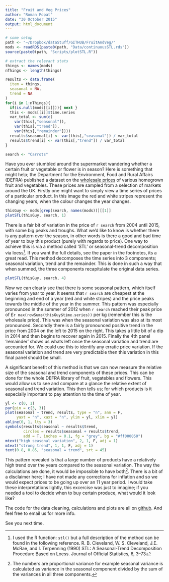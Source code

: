 ```yaml
---
title: "Fruit and Veg Prices"
author: "Roman Popat"
date: "30 October 2015"
output: html_document
---
```


```r
# some setup
path <- "~/Dropbox/dataStuff/GITHUB/FruitAndVeg/"
mods <- readRDS(paste0(path, "Data/continuousSTL.rds"))
source(paste0(path, "Scripts/plotSTL.R"))

# extract the relevant stats
things <- names(mods)
nThings <- length(things)

results <- data.frame(
  item = things,
  seasonal = NA,
  trend = NA
)
for(i in 1:nThings){
  if(is.null(mods[[i]])){ next }
  this <- mods[[i]]$time.series
  var_total <- sum(c(
    var(this[,"seasonal"]), 
    var(this[,"trend"]), 
    var(this[,"remainder"])))
  results$seasonal[i] <- var(this[,"seasonal"]) / var_total
  results$trend[i] <- var(this[,"trend"]) / var_total
}

search <- "Carrots"
```

Have you ever stumbled around the supermarket wandering whether a certain fruit or vegetable or flower is in season? Here is something that might help; the Department for the Environment, Food and Rural Affairs (DEFRA) published a dataset on the [wholesale prices](https://data.gov.uk/dataset/agricultural_market_reports) of various homegrown fruit and vegetables. These prices are sampled from a selection of markets around the UK. Firstly one might want to simply view a time series of prices of a particular product. In this image the red and white stripes represent the changing years, when the colour changes the year changes.

```r
thisGuy <- mods[grep(search, names(mods))][[1]]
plotSTL(thisGuy, search, 1)
```

There is a fair bit of variation in the price of `r search` from 2004 until 2015, with some big peaks and troughs. What we'd like to know is whether there is any pattern over the season, in other words is there a good and bad time of year to buy this product (purely with regards to price). One way to achieve this is via a method called 'STL' or seasonal-trend decomposition via loess[^1]. If you want the full details, see the paper in the footnotes, its a great read. This method decomposes the time series into 3 components; seasonal variation, trend and the remainder. This is done in such a way that when summed, the three components recapitulate the original data series.

```r
plotSTL(thisGuy, search, 4)
```

Now we can clearly see that there is some seasonal pattern, which itself varies from year to year. It seems that `r search` are cheapest at the beginning and end of a year (red and white stripes) and the price peaks towards the middle of the year in the summer. This pattern was especially pronounced in the summer of 2012 when `r search` reached their peak price of £`r max(rowSums(thisGuy$time.series))` per kg (remember this is the wholesale price). This was when the seasonal variation was also at its most pronounced. Secondly there is a fairly pronounced positive trend in the price from 2004 on the left to 2015 on the right. This takes a little bit of a dip in 2014 and then begins to recover again in 2015. Finally the 4th panel 'remainder' shows us whats left once the seasonal variation and trend are accounted for. We could use this to identify any erratic price variation. If the seasonal variation and trend are very predictable then this variation in this final panel should be small.

A significant benefit of this method is that we can now measure the relative size of the seasonal and trend components of these prices. This can be done for the whole DEFRA library of fruit, vegatebles and flowers. This would allow us to see and compare at a glance the relative extent of seasonal and trend variation. This then tells us; for which products is it especially important to pay attention to the time of year.

```r
yl <- c(0, 1)
par(pin = c(3, 3))
plot(seasonal ~ trend, results, type = "n", ann = F,
     yaxt = "n", xaxt = "n", ylim = yl, xlim = yl)
abline(0, 1, lty = 3)
symbols(results$seasonal ~ results$trend, 
        circles = results$seasonal + results$trend, 
        add = T, inches = 0.1, fg = "grey", bg = "#ff000050")
mtext("high seasonal variation", 2, 1, F, adj = 1)
mtext("strong trend", 1, 1, F, adj = 1)
text(0.8, 0.85, "seasonal = trend", srt = 45)
```

This pattern revealed is that a large number of products have a relatively high trend over the years compared to the seasonal variation. The way the calculations are done, it would be impossible to have both[^2]. There is a bit of a disclaimer here; I have not made any corrections for inflation and so we would expect prices to be going up over an 11 year period. I would take these interpretations lightly, this excercise was just to imagine; if you needed a tool to decide when to buy certain produce, what would it look like?

The code for the data cleaning, calculations and plots are all on [github](https://github.com/rmnppt/FruitAndVeg). And feel free to email us for more info.

See you next time.

[^1]: I used the R function: `stl()` but a full description of the method can be found in the following reference. R. B. Cleveland, W. S. Cleveland, J.E. McRae, and I. Terpenning (1990) STL: A Seasonal-Trend Decomposition Procedure Based on Loess. Journal of Official Statistics, 6, 3–73

[^2]: The numbers are proportional variance for example seasonal variance is calculated as variance in the seasonal component divided by the sum of the variances in all three components.